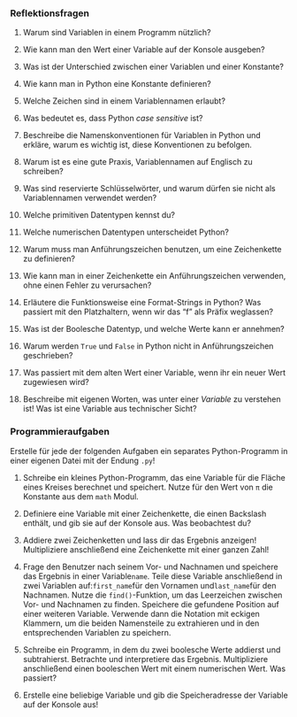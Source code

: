 ### Reflektionsfragen

1.  Warum sind Variablen in einem Programm nützlich?

2.  Wie kann man den Wert einer Variable auf der Konsole ausgeben?

3.  Was ist der Unterschied zwischen einer Variablen und einer Konstante?

4.  Wie kann man in Python eine Konstante definieren?

5.  Welche Zeichen sind in einem Variablennamen erlaubt?

6.  Was bedeutet es, dass Python *case sensitive* ist?

7.  Beschreibe die Namenskonventionen für Variablen in Python und erkläre, warum es wichtig ist, diese Konventionen zu befolgen.

8.  Warum ist es eine gute Praxis, Variablennamen auf Englisch zu schreiben?

9.  Was sind reservierte Schlüsselwörter, und warum dürfen sie nicht als Variablennamen verwendet werden?

10.  Welche primitiven Datentypen kennst du?

11.  Welche numerischen Datentypen unterscheidet Python?

12.  Warum muss man Anführungszeichen benutzen, um eine Zeichenkette zu definieren?

13.  Wie kann man in einer Zeichenkette ein Anführungszeichen verwenden, ohne einen Fehler zu verursachen?

14.  Erläutere die Funktionsweise eine Format-Strings in Python? Was passiert mit den Platzhaltern, wenn wir das "f" als Präfix weglassen?

15.  Was ist der Boolesche Datentyp, und welche Werte kann er annehmen?

16.  Warum werden `True` und `False` in Python nicht in Anführungszeichen geschrieben?

17.  Was passiert mit dem alten Wert einer Variable, wenn ihr ein neuer Wert zugewiesen wird?

18.  Beschreibe mit eigenen Worten, was unter einer *Variable* zu verstehen ist! Was ist eine Variable aus technischer Sicht?

### Programmieraufgaben

Erstelle für jede der folgenden Aufgaben ein separates Python-Programm in einer eigenen Datei mit der Endung `.py`!

1.  Schreibe ein kleines Python-Programm, das eine Variable für die Fläche eines Kreises berechnet und speichert. Nutze für den Wert von `π` die Konstante aus dem `math` Modul.

2.  Definiere eine Variable mit einer Zeichenkette, die einen Backslash enthält, und gib sie auf der Konsole aus. Was beobachtest du?

3.  Addiere zwei Zeichenketten und lass dir das Ergebnis anzeigen! Multipliziere anschließend eine Zeichenkette mit einer ganzen Zahl!

4.  Frage den Benutzer nach seinem Vor- und Nachnamen und speichere das Ergebnis in einer Variable`name`. Teile diese Variable anschließend in zwei Variablen auf:`first_name`für den Vornamen und`last_name`für den Nachnamen. Nutze die `find()`-Funktion, um das Leerzeichen zwischen Vor- und Nachnamen zu finden. Speichere die gefundene Position auf einer weiteren Variable. Verwende dann die Notation mit eckigen Klammern, um die beiden Namensteile zu extrahieren und in den entsprechenden Variablen zu speichern.

5.  Schreibe ein Programm, in dem du zwei boolesche Werte addierst und subtrahierst. Betrachte und interpretiere das Ergebnis. Multipliziere anschließend einen booleschen Wert mit einem numerischen Wert. Was passiert?

6.  Erstelle eine beliebige Variable und gib die Speicheradresse der Variable auf der Konsole aus!



